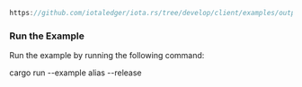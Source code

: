 
<DotEnvWarning/>

```rust reference
https://github.com/iotaledger/iota.rs/tree/develop/client/examples/output/alias.rs
```

### Run the Example

Run the example by running the following command:

<CodeBlock className="language-bash">
    cargo run --example alias --release
</CodeBlock>
